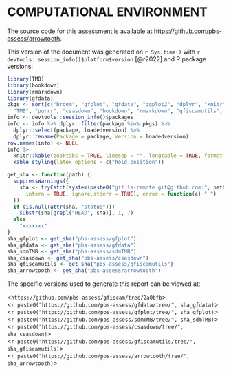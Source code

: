 # COMPUTATIONAL ENVIRONMENT {-}

The source code for this assessment is available at <https://github.com/pbs-assess/arrowtooth>.

This version of the document was generated on `r Sys.time()` with
`r devtools::session_info()$platform$version` [@r2022] and R package versions:

```r
library(TMB)
library(bookdown)
library(rmarkdown)
library(gfdata)
pkgs <- sort(c("broom", "gfplot", "gfdata", "ggplot2", "dplyr", "knitr", "glmmTMB",
  "TMB", "purrr", "csasdown", "bookdown", "rmarkdown", "gfiscamutils", "sdmTMB"))
info <- devtools::session_info()$packages
info <- info %>% dplyr::filter(package %in% pkgs) %>%
  dplyr::select(package, loadedversion) %>%
  dplyr::rename(Package = package, Version = loadedversion)
row.names(info) <- NULL
info |> 
  knitr::kable(booktabs = TRUE, linesep = "", longtable = TRUE, format = "pandoc") %>%
  kable_styling(latex_options = c("hold_position"))
```

```r
get_sha <- function(path) {
  suppressWarnings({
    sha <- tryCatch(system(paste0("git ls-remote git@github.com:", path, ".git"),
      intern = TRUE, ignore.stderr = TRUE), error = function(e) " ")
  })
  if (is.null(attr(sha, "status")))
    substr(sha[grepl("HEAD", sha)], 1, 7)
  else
    "xxxxxxx"
}
sha_gfplot <- get_sha("pbs-assess/gfplot")
sha_gfdata <- get_sha("pbs-assess/gfdata")
sha_sdmTMB <- get_sha("pbs-assess/sdmTMB")
sha_csasdown <- get_sha("pbs-assess/csasdown")
sha_gfiscamutils <- get_sha("pbs-assess/gfiscamutils")
sha_arrowtooth <- get_sha("pbs-assess/arrowtooth")
```

The specific versions used to generate this report can be viewed at:

<`https://github.com/pbs-assess/gfiscam/tree/2a0bfb`>\
<`r paste0("https://github.com/pbs-assess/gfdata/tree/", sha_gfdata)`>\
<`r paste0("https://github.com/pbs-assess/gfplot/tree/", sha_gfplot)`>\
<`r paste0("https://github.com/pbs-assess/sdmTMB/tree/", sha_sdmTMB)`>\
<`r paste0("https://github.com/pbs-assess/csasdown/tree/", sha_csasdown)`>\
<`r paste0("https://github.com/pbs-assess/gfiscamutils/tree/", sha_gfiscamutils)`>\
<`r paste0("https://github.com/pbs-assess/arrowtooth/tree/", sha_arrowtooth)`>\
